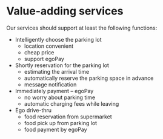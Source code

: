 # Value-adding services 


Our services should support at least the following functions: 

- Intelligently choose the parking lot
  - location convenient
  - cheap price
  - support egoPay
- Shortly reservation for the parking lot
  - estimating the arrival time
  - automatically reserve the parking space in advance
  - message notification
- Immediately payment -- egoPay
  - no worry about parking time
  - automatic charging fees while leaving
- Ego drive-thru
  - food reservation from supermarket
  - food pick up from parking lot
  - food payment by egoPay